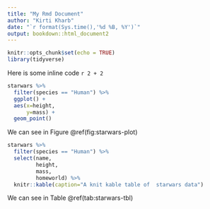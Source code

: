 ```yaml
---
title: "My Rmd Document"
author: "Kirti Kharb"
date: "`r format(Sys.time(),'%d %B, %Y')`"
output: bookdown::html_document2
---
```


```r
knitr::opts_chunk$set(echo = TRUE)
library(tidyverse)
```

Here is some inline code `r 2 + 2`

```r
starwars %>% 
  filter(species == "Human") %>%
  ggplot() +
  aes(x=height,
      y=mass) +
  geom_point()
```

We can see in Figure \@ref(fig:starwars-plot)

```r
starwars %>% 
  filter(species == "Human") %>%
  select(name,
         height,
         mass,
         homeworld) %>%
  knitr::kable(caption="A knit kable table of  starwars data")
```

We can see in Table \@ref(tab:starwars-tbl)



